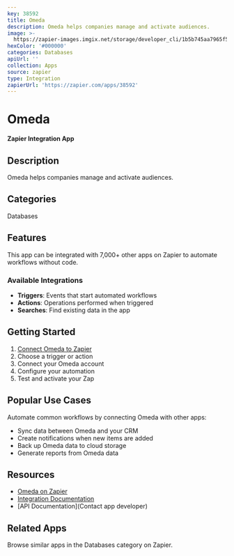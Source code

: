 ```yaml
---
key: 38592
title: Omeda
description: Omeda helps companies manage and activate audiences.
image: >-
  https://zapier-images.imgix.net/storage/developer_cli/1b5b745aa7965f5968070625c4b841c3.png?auto=format%2Ccompress&ixlib=python-3.0.0&q=50
hexColor: '#000000'
categories: Databases
apiUrl: ''
collection: Apps
source: zapier
type: Integration
zapierUrl: 'https://zapier.com/apps/38592'
---
```

# Omeda

**Zapier Integration App**

## Description

Omeda helps companies manage and activate audiences.

## Categories

Databases

## Features

This app can be integrated with 7,000+ other apps on Zapier to automate workflows without code.

### Available Integrations

- **Triggers**: Events that start automated workflows
- **Actions**: Operations performed when triggered
- **Searches**: Find existing data in the app

## Getting Started

1. [Connect Omeda to Zapier](https://zapier.com/apps/38592)
2. Choose a trigger or action
3. Connect your Omeda account
4. Configure your automation
5. Test and activate your Zap

## Popular Use Cases

Automate common workflows by connecting Omeda with other apps:

- Sync data between Omeda and your CRM
- Create notifications when new items are added
- Back up Omeda data to cloud storage
- Generate reports from Omeda data

## Resources

- [Omeda on Zapier](https://zapier.com/apps/38592)
- [Integration Documentation](https://zapier.com/apps/38592/integrations)
- [API Documentation](Contact app developer)

## Related Apps

Browse similar apps in the Databases category on Zapier.
